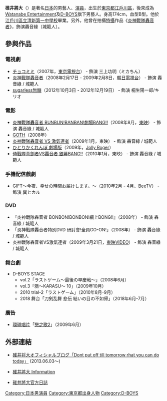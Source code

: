 {{Japanese|japanese=碓井 将大|kana=うすい まさひろ|romaji=Usui Masahiro}}
'''碓井將大'''（{{bd|1991年|12月3日|catIdx=Usui Masahiro}}）是著名[[日本|日本]]的男藝人、[[演員|演員]]，出生於[[東京都|東京都]][[江戶川區|江戶川區]]，後來成為[[Watanabe_Entertainment|Watanabe Entertainment]]及[[D-BOYS|D-BOYS]]旗下男藝人。身高174cm，血型B型。他於[[江戶川區立清新第一中學校|江戶川區立清新第一中學校]]畢業。另外，他曾在拍攝[[特攝|特攝]]作品《[[炎神戰隊轟音者|炎神戰隊轟音者]]》，飾演轟音綠（城範人）。

== 參與作品 ==
=== 電視劇 ===
* [[チョコミミ|チョコミミ]]（2007年，[[東京電視台|東京電視台]]） - 飾演 三上功明（ミカちん）
* [[炎神戰隊轟音者|炎神戰隊轟音者]]（2008年2月17日 - 2009年2月8日，[[朝日電視台|朝日電視台]]） - 飾演 轟音綠 / 城範人
* [[sugarless無糖|sugarless無糖]]（2012年10月3日 - 2012年12月19日） - 飾演 桐生陽一郎/キリオ

=== 電影 ===
* [[炎神戰隊轟音者_BUNBUN!BANBAN!劇場BANG!!|炎神戰隊轟音者 BUNBUN!BANBAN!劇場BANG!!]]（2008年8月，[[東映|東映]]） - 飾演 轟音綠 / 城範人
* [[GOTH_斷掌事件|GOTH]]（2008年）
* [[炎神戰隊轟音者_VS_激氣連者|炎神戰隊轟音者 VS 激氣連者]]（2009年1月，東映） - 飾演 轟音綠 / 城範人
* [[ひとりかくれんぼ_劇場版|ひとりかくれんぼ 劇場版]]（2009年，[[Jolly_Roger|Jolly Roger]]）
* [[侍戰隊真劍者VS轟音者_銀幕BANG!!|侍戰隊真劍者VS轟音者 銀幕BANG!!]]（2010年1月，東映） - 飾演 轟音綠 / 城範人

=== 手機配信戲劇 ===
* GIFT〜今夜、幸せの時間お届けします。〜（2010年2月 - 4月、BeeTV） - 飾演 巽ヒカル

=== DVD ===
* 『炎神戰隊轟音者 BONBON!BONBON!網上BONG!!』（2008年） - 飾演 轟音綠 / 城範人
* 「炎神戰隊轟音者特別DVD 研討會!全員GO-ON!」（2008年） - 飾演 轟音綠 / 城範人
* 炎神戰隊轟音者VS激氣連者（2009年3月21日，[[東映VIDEO|東映VIDEO]]） - 飾演 轟音綠 / 城範人

=== 舞台劇 ===
*D-BOYS STAGE
** vol.2「ラストゲーム〜最後の早慶戦〜」（2008年6月）
** vol.3「鴉〜KARASU〜 10」（2009年10月）
** 2010 trial-2「ラストゲーム」（2010年8月-9月）
** 2018 舞台「刀剣乱舞 悲伝 結いの目の不如帰」（2018年6月-7月）

=== 廣告 ===
*[[環球唱片_(日本)|環球唱片]]「[[戀之歌|戀之歌2]]」（2009年6月）

== 外部連結 ==
* [http://ameblo.jp/masahiro-usui-we/ 碓井将大オフィシャルブログ「Dont put off till tomorrow rhat you can do today」 ] {{Wayback|url=http://ameblo.jp/masahiro-usui-we/ |date=20131002051400 }} (2013.06.03～)
* {{ja}} [http://blog.watanabepro.co.jp/usuimasahiro/information.php 碓井將大 Information] {{Wayback|url=http://blog.watanabepro.co.jp/usuimasahiro/information.php |date=20090323042410 }}
* {{ja}} [http://blog.watanabepro.co.jp/usuimasahiro/ 碓井將大官方日誌] {{Wayback|url=http://blog.watanabepro.co.jp/usuimasahiro/ |date=20071213101524 }}

{{start box}}
{{succession box|[[平田裕香|平田裕香]]<br />（[[獸拳戰隊激氣連者|獸拳戰隊激氣連者]]）|[[鈴木勝吾|鈴木勝吾]]<br />（[[侍戰隊真劍者|侍戰隊真劍者]]）|日本[[超級戰隊系列|超級戰隊系列]]綠色戰士演員<br />[[炎神戰隊轟音者|炎神戰隊轟音者]]|2008年2月17日-2009年2月8日}}
{{end box}}


{{DEFAULTSORT:Usui Masahiro}}
[[Category:日本男演員|Category:日本男演員]]
[[Category:東京都出身人物|Category:東京都出身人物]]
[[Category:D-BOYS|Category:D-BOYS]]